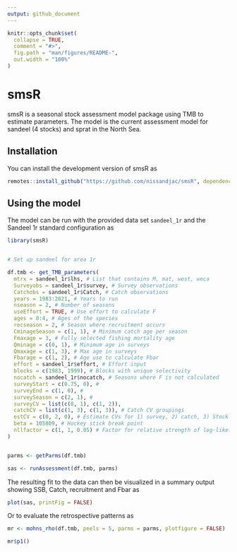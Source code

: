 ```yaml
---
output: github_document
---
```


<!-- README.md is generated from README.Rmd. Please edit that file -->

```r
knitr::opts_chunk$set(
  collapse = TRUE,
  comment = "#>",
  fig.path = "man/figures/README-",
  out.width = "100%"
)
```

# smsR

<!-- badges: start -->
<!-- badges: end -->

smsR is a seasonal stock assessment model package using TMB to estimate parameters. The model is the current assessment model for sandeel (4 stocks) and sprat in the North Sea. 

## Installation

You can install the development version of smsR as

``` r
remotes::install_github("https://github.com/nissandjac/smsR", dependencies = TRUE)
```

## Using the model

The model can be run with the provided data set `sandeel_1r` and the Sandeel 1r standard configuration as 

```r
library(smsR)


# Set up sandeel for area 1r

df.tmb <- get_TMB_parameters(
  mtrx = sandeel_1r$lhs, # List that contains M, mat, west, weca
  Surveyobs = sandeel_1r$survey, # Survey observations
  Catchobs = sandeel_1r$Catch, # Catch observations
  years = 1983:2021, # Years to run
  nseason = 2, # Number of seasons
  useEffort = TRUE, # Use effort to calculate F
  ages = 0:4, # Ages of the species
  recseason = 2, # Season where recruitment occurs
  CminageSeason = c(1, 1), # Minimum catch age per season
  Fmaxage = 3, # Fully selected fishing mortality age
  Qminage = c(0, 1), # Minimum age in surveys
  Qmaxage = c(1, 3), # Max age in surveys
  Fbarage = c(1, 2), # Age use to calculate Fbar
  effort = sandeel_1r$effort, # Effort input
  blocks = c(1983, 1999), # Blocks with unique selectivity
  nocatch = sandeel_1r$nocatch, # Seasons where F is not calculated
  surveyStart = c(0.75, 0), #
  surveyEnd = c(1, 0), #
  surveySeason = c(2, 1), #
  surveyCV = list(c(0, 1), c(1, 2)),
  catchCV = list(c(1, 3), c(1, 3)), # Catch CV groupings
  estCV = c(0, 2, 0), # Estimate CVs for 1) survey, 2) catch, 3) Stock recruitment relationship
  beta = 105809, # Hockey stick break point
  nllfactor = c(1, 1, 0.05) # Factor for relative strength of log-likelihood
)


parms <- getParms(df.tmb)

sas <- runAssessment(df.tmb, parms)
```



<!-- You'll still need to render `README.Rmd` regularly, to keep `README.md` up-to-date. `devtools::build_readme()` is handy for this. -->

The resulting fit to the data can then be visualized in a summary output showing SSB, Catch, recruitment and Fbar as 

```r
plot(sas, printFig = FALSE)
```


Or to evaluate the retrospective patterns as 

```r
mr <- mohns_rho(df.tmb, peels = 5, parms = parms, plotfigure = FALSE)

mr$p1()
```


